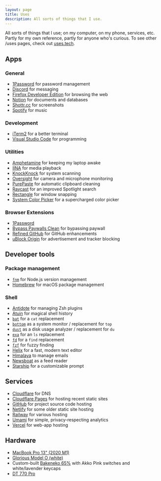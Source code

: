 ```yaml
---
layout: page
title: Uses
description: All sorts of things that I use.
---
```


<p class="mb-12">
	All sorts of things that I use; on my computer, on my phone, services, etc.
	Partly for my own reference, partly for anyone who's curious. To see other
	/uses pages, check out <a href="https://uses.tech/">uses.tech</a>.
</p>

## Apps

### General

- [1Password](https://1password.com/) for password management
- [Discord](https://discord.com/) for messaging
- [Firefox Developer Edition](https://www.mozilla.org/en-US/firefox/developer/) for browsing the web
- [Notion](https://notion.so/) for documents and databases
- [Shottr.cc](https://shottr.cc/) for screenshots
- [Spotify](https://spotify.com/) for music

### Development

- [iTerm2](https://iterm2.com/) for a better terminal
- [Visual Studio Code](https://code.visualstudio.com/) for programming

### Utilities

- [Amphetamine](https://apps.apple.com/us/app/amphetamine/id937984704) for keeping my laptop awake
- [IINA](https://iina.io/) for media playback
- [KnockKnock](https://objective-see.org/products/knockknock.html) for system scanning
- [Oversight](https://objective-see.org/products/oversight.html) for camera and microphone monitoring
- [PurePaste](https://sindresorhus.com/pure-paste) for automatic clipboard cleaning
- [Raycast](https://raycast.com/) for an improved Spotlight search
- [Rectangle](https://rectangleapp.com/x) for window snapping
- [System Color Picker](https://sindresorhus.com/system-color-picker) for a supercharged color picker

### Browser Extensions

- [1Password](https://1password.com/downloads/browser-extension/)
- [Bypass Paywalls Clean](https://gitlab.com/magnolia1234/bypass-paywalls-chrome-clean) for bypassing paywall
- [Refined GitHub](https://github.com/refined-github/refined-github) for GitHub enhancements
- [uBlock Origin](https://github.com/gorhill/uBlock/) for advertisement and tracker blocking

## Developer tools

### Package management

- [`fnm`](https://github.com/Schniz/fnm) for Node.js version management
- [Homebrew](https://brew.sh/) for macOS package management

### Shell

- [Antidote](https://github.com/mattmc3/antidote) for managing Zsh plugins
- [Atuin](https://atuin.sh/) for magical shell history
- [`bat`](https://github.com/sharkdp/bat) for a `cat` replacement
- [`bottom`](https://github.com/ClementTsang/bottom) as a system monitor / replacement for `top`
- [`dust`](https://github.com/bootandy/dust) as a disk usage analyzer / replacement for `du`
- [`exa`](https://the.exa.website/) for an `ls` replacement
- [`fd`](https://github.com/sharkdp/fd) for a `find` replacement
- [`fzf`](https://github.com/junegunn/fzf) for fuzzy finding
- [Helix](https://helix-editor.com/) for a fast, modern text editor
- [Himalaya](https://github.com/soywod/himalaya) to manage emails
- [Newsboat](https://github.com/newsboat/newsboat) as a feed reader
- [Starship](https://starship.rs/) for a customizable prompt

## Services

- [Cloudflare](https://cloudflare.com/) for DNS
- [Cloudflare Pages](https://pages.cloudflare.com/) for hosting recent static sites
- [GitHub](https://github.com/) for project source code hosting
- [Netlify](https://www.netlify.com/) for some older static site hosting
- [Railway](https://railway.app/) for various hosting
- [Umami](https://umami.is/) for simple, privacy-respecting analytics
- [Vercel](https://vercel.com/) for web-app hosting

## Hardware

- [MacBook Pro 13" (2020 M1)](https://www.apple.com/macbook-pro-13/)
- [Glorious Model O (white)](https://www.gloriousgaming.com/products/glorious-model-o-white)
- Custom-built [Bakeneko 65%](https://cannonkeys.com/products/bakeneko65/) with Akko Pink switches and white/lavender keycaps
- [DT 770 Pro](https://north-america.beyerdynamic.com/dt-770-pro.html)
